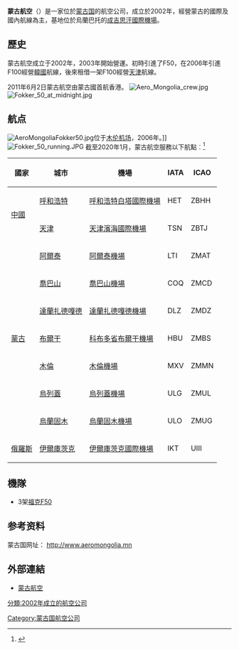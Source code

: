 {{distinguish|蒙古民用航空}}
{{Infobox_Airline |
airline=蒙古航空|
nativename=Аэро Монголиа|
logo=Aero Mongolia logo.svg|
logo_size=|
fleet_size=4|
destinations=14|
IATA=0M|
ICAO=MNG|
callsign=AERO MONGOLIA|
parent=|
founded=2002|
headquarters={{MGL}}[[烏兰巴托|烏兰巴托]]|
key_people=|
hubs=[[烏蘭巴托|烏蘭巴托]][[成吉思汗國際機場|成吉思汗國際機場]]|
focus_cities=|
frequent_flyer=|
lounge=|
alliance=|
website= http://www.aeromongolia.mn/|
}}

'''蒙古航空'''（{{lang-mn|Аэро Монголиа}}）是一家位於[[蒙古国|蒙古国]]的航空公司，成立於2002年，經營蒙古的國際及國內航線為主，基地位於烏蘭巴托的[[成吉思汗國際機場|成吉思汗國際機場]]。

==歷史==
蒙古航空成立于2002年，2003年開始營運。初時引進了F50，在2006年引進F100經營[[韓國|韓國]]航線，後來租借一架F100經營[[天津|天津]]航線。

2011年6月2日蒙古航空由蒙古國首航香港。
[[File:Aero_Mongolia_crew.jpg|thumb]]
[[File:Fokker_50_at_midnight.jpg|thumb]]

== 航点 ==
[[Image:AeroMongoliaFokker50.jpg|thumb]]位于[[木伦机场|木伦机场]]，2006年。]]
[[File:Fokker_50_running.JPG|thumb]]
截至2020年1月，蒙古航空服務以下航點︰<ref>{{Cite web|title=Route map – Aero Mongolia|url=https://www.aeromongolia.mn/%d0%bd%d0%b8%d1%81%d0%bb%d1%8d%d0%b3/?lang=en|accessdate=2020-02-07|language=en-US}}</ref>
{| class="wikitable"
|-
!國家
!城市
!機場
!IATA
!ICAO
|-
| rowspan="2" |[[中國|中國]]
|[[呼和浩特|呼和浩特]]
|[[呼和浩特白塔國際機場|呼和浩特白塔國際機場]]
|HET
|ZBHH
|-
|[[天津|天津]]
|[[天津濱海國際機場|天津濱海國際機場]]
|TSN
|ZBTJ
|-
| rowspan="7" |[[蒙古|蒙古]]
|[[阿爾泰|阿爾泰]]
|[[阿爾泰機場|阿爾泰機場]]
|LTI
|ZMAT
|-
|[[喬巴山|喬巴山]]
|[[喬巴山機場|喬巴山機場]]
|COQ
|ZMCD
|-
|[[達蘭扎德嘎德|達蘭扎德嘎德]]
|[[達蘭扎德嘎德機場|達蘭扎德嘎德機場]]
|DLZ
|ZMDZ
|-
|[[布爾干|布爾干]]
|[[科布多省布爾干機場|科布多省布爾干機場]]
|HBU
|ZMBS
|-
|[[木倫|木倫]]
|[[木倫機場|木倫機場]]
|MXV
|ZMMN
|-
|[[烏列蓋|烏列蓋]]
|[[烏列蓋機場|烏列蓋機場]]
|ULG
|ZMUL
|-
|[[烏蘭固木|烏蘭固木]]
|[[烏蘭固木機場|烏蘭固木機場]]
|ULO
|ZMUG
|-
|[[俄羅斯|俄羅斯]]
|[[伊爾庫茨克|伊爾庫茨克]]
|[[伊爾庫茨克國際機場|伊爾庫茨克國際機場]]
|IKT
|UIII
|}

==機隊==
*3架[[福克F50|福克F50]]

==参考资料==
{{Reflist}}
蒙古国网址： http://www.aeromongolia.mn

==外部連結==
*[http://www.aeromongolia.mn 蒙古航空]{{mn icon}}

{{蒙古航空公司}}

[[Category:蒙古国航空公司|Category:蒙古国航空公司]]
[[分類:2002年成立的航空公司|分類:2002年成立的航空公司]]